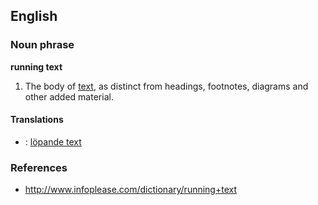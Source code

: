 ==English==

===Noun phrase===
'''running text'''
#The body of [[text]], as distinct from headings, footnotes, diagrams and other added material.

====Translations====
*{{sv}} : [[löpande text]]

===References===
*http://www.infoplease.com/dictionary/running+text
